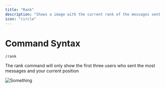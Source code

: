 ```yaml
---
title: "Rank"
description: "Shows a image with the current rank of the messages sent by users in a connection channel"
icon: "circle"
---
```


# Command Syntax

`/rank`

The rank command will only show the first three users who sent the most messages and your current position

![Something](/public/rank.png)
